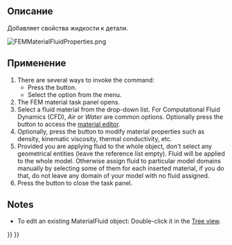 <languages/>

{{Docnav/ru
|[[FEM_MaterialSolid/ru|Твердотельный материал]]
|[[FEM_MaterialMechanicalNonlinear/ru|Нелинейный механический материал]]
|[[FEM_Workbench/ru|FEM]]
|IconL=FEM_MaterialSolid.png
|IconC=Workbench_FEM.svg
|IconR=FEM_MaterialMechanicalNonlinear.png
}}

<div class="mw-translate-fuzzy">
{{GuiCommand/ru
|Name=FEM MaterialFluid
|Name/ru=FEM MaterialFluid
|MenuLocation= Model → Material for fluid
|Workbenches=[[FEM_Workbench/ru|FEM]]
|Shortcut=
|SeeAlso=[[FEM_tutorial/ru|FEM tutorial]]
}}
</div>

<span id="Description"></span>
==Описание==

<div class="mw-translate-fuzzy">
Добавляет свойства жидкости к детали.
</div>

[[File:FEMMaterialFluidProperties.png]]
{{Caption|Внешний вид панели материалов верстака МКЭ}}

<span id="Usage"></span>
==Применение==

# There are several ways to invoke the command:
#* Press the {{Button|[[Image:FEM_MaterialFluid.svg|16px]] [[FEM_MaterialFluid|Fluid Material]]}} button.
#* Select the {{MenuCommand|Model → Materials → [[Image:FEM_MaterialFluid.svg|16px]] Fluid Material‏‎}} option from the menu.
# The FEM material task panel opens.
# Select a fluid material from the drop-down list. For Computational Fluid Dynamics (CFD), ''Air'' or ''Water'' are common options. Optionally press the {{Button|Launch Editor}} button to access the [[Material_Edit|material editor]].
# Optionally, press the {{Button|Use this task panel}} button to modify material properties such as density, kinematic viscosity, thermal conductivity, etc.
# Provided you are applying fluid to the whole object, don't select any geometrical entities (leave the reference list empty). Fluid will be applied to the whole model. Otherwise assign fluid to particular model domains manually by selecting some of them for each inserted material, if you do that, do not leave any domain of your model with no fluid assigned.
# Press the {{Button|Close}} button to close the task panel.

==Notes==

* To edit an existing MaterialFluid object: Double-click it in the [[Tree_view|Tree view]].


{{Docnav/ru
|[[FEM_MaterialSolid/ru|Твердотельный материал]]
|[[FEM_MaterialMechanicalNonlinear/ru|Нелинейный механический материал]]
|[[FEM_Workbench/ru|FEM]]
|IconL=FEM_MaterialSolid.png
|IconC=Workbench_FEM.svg
|IconR=FEM_MaterialMechanicalNonlinear.png
}}

{{FEM Tools navi{{#translation:}}}}
{{Userdocnavi{{#translation:}}}}
{{clear}}